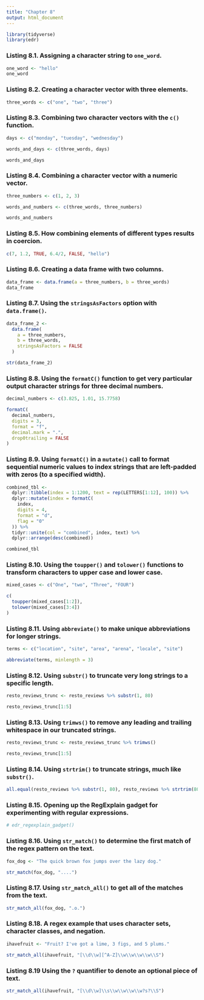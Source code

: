 ```yaml
---
title: "Chapter 8"
output: html_document
---
```


```r
library(tidyverse)
library(edr)
```

### Listing 8.1. Assigning a character string to `one_word`.

```r
one_word <- "hello"
one_word
```

### Listing 8.2. Creating a character vector with three elements.

```r
three_words <- c("one", "two", "three")
```

### Listing 8.3. Combining two character vectors with the `c()` function.

```r
days <- c("monday", "tuesday", "wednesday")

words_and_days <- c(three_words, days)

words_and_days
```

### Listing 8.4. Combining a character vector with a numeric vector.

```r
three_numbers <- c(1, 2, 3)

words_and_numbers <- c(three_words, three_numbers)

words_and_numbers
```

### Listing 8.5. How combining elements of different types results in coercion.

```r
c(7, 1.2, TRUE, 6.4/2, FALSE, "hello")
```

### Listing 8.6. Creating a data frame with two columns.

```r
data_frame <- data.frame(a = three_numbers, b = three_words)
data_frame
```

### Listing 8.7. Using the `stringsAsFactors` option with `data.frame()`.

```r
data_frame_2 <- 
  data.frame(
    a = three_numbers,
    b = three_words,
    stringsAsFactors = FALSE
  )

str(data_frame_2)
```


### Listing 8.8. Using the `formatC()` function to get very particular output character strings for three decimal numbers.

```r
decimal_numbers <- c(3.825, 1.01, 15.7758)

formatC(
  decimal_numbers,
  digits = 3,
  format = "f",
  decimal.mark = ".",
  drop0trailing = FALSE
)
```

### Listing 8.9. Using `formatC()` in a `mutate()` call to format sequential numeric values to index strings that are left-padded with zeros (to a specified width).

```r
combined_tbl <-
  dplyr::tibble(index = 1:1200, text = rep(LETTERS[1:12], 100)) %>%
  dplyr::mutate(index = formatC(
    index,
    digits = 4,
    format = "d",
    flag = "0"
  )) %>%
  tidyr::unite(col = "combined", index, text) %>%
  dplyr::arrange(desc(combined))

combined_tbl
```

### Listing 8.10. Using the `toupper()` and `tolower()` functions to transform characters to upper case and lower case.

```r
mixed_cases <- c("One", "two", "Three", "FOUR")

c(
  toupper(mixed_cases[1:2]),
  tolower(mixed_cases[3:4])
)
```

### Listing 8.11. Using `abbreviate()` to make unique abbreviations for longer strings.

```r
terms <- c("location", "site", "area", "arena", "locale", "site")

abbreviate(terms, minlength = 3)
```

### Listing 8.12. Using `substr()` to truncate very long strings to a specific length.

```r
resto_reviews_trunc <- resto_reviews %>% substr(1, 80)

resto_reviews_trunc[1:5]
```

### Listing 8.13. Using `trimws()` to remove any leading and trailing whitespace in our truncated strings.

```r
resto_reviews_trunc <- resto_reviews_trunc %>% trimws()

resto_reviews_trunc[1:5]
```

### Listing 8.14. Using `strtrim()` to truncate strings, much like `substr()`.

```r
all.equal(resto_reviews %>% substr(1, 80), resto_reviews %>% strtrim(80))
```

### Listing 8.15. Opening up the RegExplain gadget for experimenting with regular expressions.

```r
# edr_regexplain_gadget()
```

### Listing 8.16. Using `str_match()` to determine the first match of the regex pattern on the text.

```r
fox_dog <- "The quick brown fox jumps over the lazy dog."

str_match(fox_dog, "....")
```

### Listing 8.17. Using `str_match_all()` to get all of the matches from the text.

```r
str_match_all(fox_dog, ".o.")
```

### Listing 8.18. A regex example that uses character sets, character classes, and negation.

```r
ihavefruit <- "Fruit? I've got a lime, 3 figs, and 5 plums."

str_match_all(ihavefruit, "[\\d\\w][^A-Z]\\w\\w\\w\\w\\S")
```

### Listing 8.19 Using the `?` quantifier to denote an optional piece of text.

```r
str_match_all(ihavefruit, "[\\d\\w]\\s\\w\\w\\w\\w?s?\\S")
```



